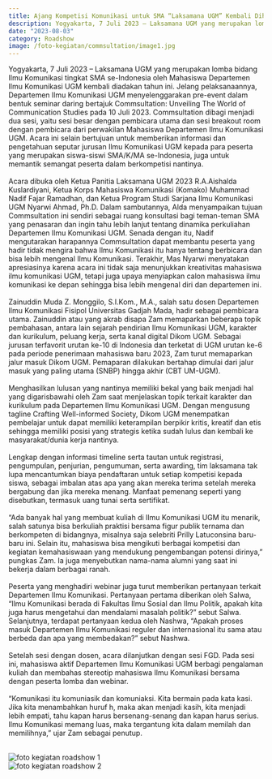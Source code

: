 ```yaml
---
title: Ajang Kompetisi Komunikasi untuk SMA “Laksamana UGM” Kembali Dihelat Departemen Ilmu Komunikasi UGM
description: Yogyakarta, 7 Juli 2023 – Laksamana UGM yang merupakan lomba bidang Ilmu Komunikasi tingkat SMA se-Indonesia oleh Mahasiswa Departemen Ilmu Komunikasi UGM...
date: "2023-08-03"
category: Roadshow
image: /foto-kegiatan/commsultation/image1.jpg
---
```


Yogyakarta, 7 Juli 2023 – Laksamana UGM yang merupakan lomba bidang Ilmu Komunikasi tingkat SMA se-Indonesia oleh Mahasiswa Departemen Ilmu Komunikasi UGM kembali diadakan tahun ini. Jelang pelaksanaannya, Departemen Ilmu Komunikasi UGM menyelenggarakan pre-event dalam bentuk seminar daring bertajuk Commsultation: Unveiling The World of Communication Studies pada 10 Juli 2023. Commsultation dibagi menjadi dua sesi, yaitu sesi besar dengan pembicara utama dan sesi breakout room dengan pembicara dari perwakilan Mahasiswa Departemen Ilmu Komunikasi UGM. Acara ini selain bertujuan untuk memberikan informasi dan pengetahuan seputar jurusan Ilmu Komunikasi UGM kepada para peserta yang merupakan siswa-siswi SMA/K/MA se-Indonesia, juga untuk memantik semangat peserta dalam berkompetisi nantinya.
<br></br>
Acara dibuka oleh Ketua Panitia Laksamana UGM 2023 R.A.Aishalda Kuslardiyani, Ketua Korps Mahasiswa Komunikasi (Komako) Muhammad Nadif Fajar Ramadhan, dan Ketua Program Studi Sarjana Ilmu Komunikasi UGM Nyarwi Ahmad, Ph.D. Dalam sambutannya, Alda menyampaikan tujuan Commsultation ini sendiri sebagai ruang konsultasi bagi teman-teman SMA yang penasaran dan ingin tahu lebih lanjut tentang dinamika perkuliahan Departemen Ilmu Komunikasi UGM.  Senada dengan itu, Nadif mengutarakan harapannya Commsultation dapat membantu peserta yang hadir tidak mengira bahwa Ilmu Komunikasi itu hanya tentang berbicara dan bisa lebih mengenal Ilmu Komunikasi. Terakhir, Mas Nyarwi menyatakan apresiasinya karena acara ini tidak saja menunjukkan kreativitas mahasiswa ilmu komunikasi UGM, tetapi juga upaya menyiapkan calon mahasiswa ilmu komunikasi ke depan sehingga bisa lebih mengenal diri dan departemen ini.
<br></br>
Zainuddin Muda Z. Monggilo, S.I.Kom., M.A., salah satu dosen Departemen Ilmu Komunikasi Fisipol Universitas Gadjah Mada, hadir sebagai pembicara utama. Zainuddin atau yang akrab disapa Zam memaparkan beberapa topik pembahasan, antara lain sejarah pendirian Ilmu Komunikasi UGM, karakter dan kurikulum, peluang kerja, serta kanal digital Dikom UGM. Sebagai jurusan terfavorit urutan ke-10 di Indonesia dan terketat di UGM urutan ke-6 pada periode penerimaan mahasiswa baru 2023, Zam turut memaparkan jalur masuk Dikom UGM. Pemaparan dilakukan bertahap dimulai dari jalur masuk yang paling utama (SNBP) hingga akhir (CBT UM-UGM).
<br></br>
Menghasilkan lulusan yang nantinya memiliki bekal yang baik menjadi hal yang digarisbawahi oleh Zam saat menjelaskan topik terkait karakter dan kurikulum pada Departemen Ilmu Komunikasi UGM. Dengan mengusung tagline Crafting Well-informed Society, Dikom UGM menempatkan pembelajar untuk dapat memiliki keterampilan berpikir kritis, kreatif dan etis sehingga memiliki posisi yang strategis ketika sudah lulus dan kembali ke masyarakat/dunia kerja nantinya.
<br></br>
Lengkap dengan informasi timeline serta tautan untuk registrasi, pengumpulan, penjurian, pengumuman, serta awarding, tim laksamana tak lupa mencantumkan biaya pendaftaran untuk setiap kompetisi kepada siswa, sebagai imbalan atas apa yang akan mereka terima setelah mereka bergabung dan jika mereka menang. Manfaat pemenang seperti yang disebutkan, termasuk uang tunai serta sertifikat.
<br></br>
“Ada banyak hal yang membuat kuliah di Ilmu Komunikasi UGM itu menarik, salah satunya bisa berkuliah praktisi bersama figur publik ternama dan berkompeten di bidangnya, misalnya saja selebriti Prilly Latuconsina baru-baru ini. Selain itu, mahasiswa bisa mengikuti berbagai kompetisi dan kegiatan kemahasiswaan yang mendukung pengembangan potensi dirinya,” pungkas Zam. Ia juga menyebutkan nama-nama alumni yang saat ini bekerja dalam berbagai ranah.
<br></br>
Peserta yang menghadiri webinar juga turut memberikan pertanyaan terkait Departemen Ilmu Komunikasi. Pertanyaan pertama diberikan oleh Salwa, “Ilmu Komunikasi berada di Fakultas Ilmu Sosial dan Ilmu Politik, apakah kita juga harus mengetahui dan mendalami masalah politik?” sebut Salwa. Selanjutnya, terdapat pertanyaan kedua oleh Nashwa, “Apakah proses masuk Departemen Ilmu Komunikasi reguler dan internasional itu sama atau berbeda dan apa yang membedakan?” sebut Nashwa.
<br></br>
Setelah sesi dengan dosen, acara dilanjutkan dengan sesi FGD. Pada sesi ini, mahasiswa aktif Departemen Ilmu Komunikasi UGM berbagi pengalaman kuliah dan membahas stereotip mahasiswa Ilmu Komunikasi bersama dengan peserta lomba dan webinar.
<br></br>
“Komunikasi itu komuniasik dan komuniaksi. Kita bermain pada kata kasi. Jika kita menambahkan huruf h, maka akan menjadi kasih, kita menjadi lebih empati, tahu kapan harus bersenang-senang dan kapan harus serius. Ilmu Komunikasi memang luas, maka tergantung kita dalam memilah dan memilihnya,” ujar Zam sebagai penutup.
<br></br>


<div className="flex justify-center">
  <Image
    src="/foto-kegiatan/commsultation/image1.jpg"
    width={718}
    height={404}
    alt="foto kegiatan roadshow 1"
  />
</div>
<div className="flex justify-center">
  <Image
    src="/foto-kegiatan/commsultation/image2.PNG"
    width={718}
    height={404}
    alt="foto kegiatan roadshow 2"
  />
</div>


